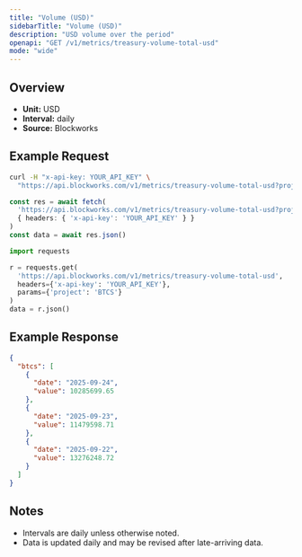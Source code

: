 ```yaml
---
title: "Volume (USD)"
sidebarTitle: "Volume (USD)"
description: "USD volume over the period"
openapi: "GET /v1/metrics/treasury-volume-total-usd"
mode: "wide"
---
```


## Overview

- **Unit:** USD
- **Interval:** daily
- **Source:** Blockworks

## Example Request

<CodeGroup>

```bash cURL
curl -H "x-api-key: YOUR_API_KEY" \
  "https://api.blockworks.com/v1/metrics/treasury-volume-total-usd?project=BTCS"
```

```typescript TypeScript
const res = await fetch(
  'https://api.blockworks.com/v1/metrics/treasury-volume-total-usd?project=BTCS',
  { headers: { 'x-api-key': 'YOUR_API_KEY' } }
)
const data = await res.json()
```

```python Python
import requests

r = requests.get(
  'https://api.blockworks.com/v1/metrics/treasury-volume-total-usd',
  headers={'x-api-key': 'YOUR_API_KEY'},
  params={'project': 'BTCS'}
)
data = r.json()
```

</CodeGroup>

## Example Response

```json
{
  "btcs": [
    {
      "date": "2025-09-24",
      "value": 10285699.65
    },
    {
      "date": "2025-09-23",
      "value": 11479598.71
    },
    {
      "date": "2025-09-22",
      "value": 13276248.72
    }
  ]
}
```

## Notes
- Intervals are daily unless otherwise noted.
- Data is updated daily and may be revised after late-arriving data.